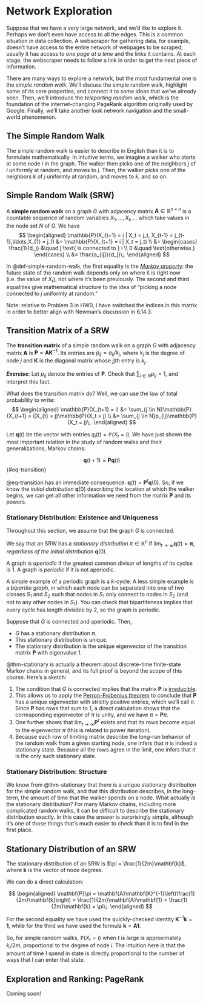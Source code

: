 # Network Exploration

Suppose that we have a very large network, and we'd like to explore it. Perhaps we don't even have access to all the edges. This is a common situation in data collection. A webscraper for gathering data, for example, doesn't have access to the entire network of webpages to be scraped; usually it has access to *one page at a time* and the links it contains. At each stage, the webscraper needs to follow a link in order to get the next piece of information. 

There are many ways to explore a network, but the most fundamental one is the *simple random walk*. We'll discuss the simple random walk, highlight some of its core properties, and connect it to some ideas that we've already seen. Then, we'll introduce the *teleporting random walk*, which is the foundation of the internet-changing PageRank algorithm originally used by Google. Finally, we'll take another look network navigation and the small-world phenomenon. 

## The Simple Random Walk {#sec-srw}

The simple random walk is easier to describe in English than it is to formulate mathematically. In intuitive terms, we imagine a walker who starts at some node $i$ in the graph. The walker then picks one of the neighbors $j$ of $i$ uniformly at random, and moves to $j$. Then, the walker picks one of the neighbors $k$ of $j$ uniformly at random, and moves to $k$, and so on. 

::: {.callout-note}
::: {#def-simple-random-walk}

## Simple Random Walk (SRW)

A **simple random walk** on a graph $G$ with adjacency matrix $\mathbf{A}\in \mathbb{R}^{n\times n}$ is a countable sequence of random variables $X_1,\ldots,X_t,\ldots$ which take values in the node set $N$ of $G$. We have 
$$
\begin{aligned}
\mathbb{P}(X_{t+1} = i | X_t = j_t, X_{t-1} = j_{t-1},\ldots,X_{1} = j_1) &=  \mathbb{P}(X_{t+1} = i | X_t = j_t) \\ 
&= \begin{cases}
        \frac{1}{d_j} &\quad j \text{ is connected to } i \\ 
        0 &\quad \text{otherwise.}
    \end{cases} \\ 
    &= \frac{a_{ij}}{d_j}\;. 
\end{aligned}
$$
:::
:::

In @def-simple-random-walk, the first equality is the *[Markov property](https://en.wikipedia.org/wiki/Markov_property)*: the future state of the random walk depends only on where it is right now (i.e. the value of $X_t$), not where it's been previously. The second and third equalities give mathematical structure to the idea of "picking a node connected to $j$ uniformly at random." 

[Note: relative to Problem 3 in HW0, I have switched the indices in this matrix in order to better align with Newman's discussion in 6.14.3.]{.aside}

::: {.callout-note}
::: {#def-transition-matrix}

## Transition Matrix of a SRW

The **transition matrix** of a simple random walk on a graph $G$ with adjacency matrix $\mathbf{A}$ is $\mathbf{P} = \mathbf{A}\mathbf{K}^{-1}$. Its entries are $p_{ij} = a_{ij}/k_j$, where $k_j$ is the degree of node $j$ and $\mathbf{K}$ is the diagonal matrix whose $jj$th entry is $k_j$. 
:::
:::

::: {.callout-caution}
***Exercise***: Let $p_{ij}$ denote the entries of $\mathbf{P}$. Check that 
$\sum_{i \in N} p_{ij} = 1$, and interpret this fact. 
:::

What does the transition matrix do? Well, we can use the law of total probability to write: 
$$
\begin{aligned}
\mathbb{P}(X_{t+1} = i) &= \sum_{j \in N}\mathbb{P}(X_{t+1} = i|X_{t} = j)\mathbb{P}(X_t = j) \\ 
&= \sum_{j \in N}p_{ij}\mathbb{P}(X_t = j)\;.
\end{aligned}
$$

Let $\mathbf{q}(t)$ be the vector with entries $q_i(t) = \mathbb{P}(X_{t} = i)$. We have just shown the most important relation in the study of random walks and their generalizations, Markov chains: 

:::{.callout-tip}
$$
\mathbf{q}(t+1) = \mathbf{P}\mathbf{q}(t)
$${#eq-transition}
:::

@eq-transition has an immediate consequence: $\mathbf{q}(t) = \mathbf{P}^{t}\mathbf{q}(0)$. So, if we know the *initial distribution* $\mathbf{q}(0)$ describing the location at which the walker begins, we can get all other information we need from the matrix $\mathbf{P}$ and its powers. 

### Stationary Distribution: Existence and Uniqueness

Throughout this section, we assume that the graph $G$ is connected. 

:::{.callout-note}
We say that an SRW has a *stationary distribution* $\pi \in \mathbb{R}^n$ if $\lim_{t\rightarrow \infty} \mathbf{q}(t) = \mathbf{\pi}$, *regardless of the initial distribution* $\mathbf{q}(0)$. 
:::

:::{.callout-note}
:::{#def-periodic}

A graph is *aperiodic* if the greatest common divisor of lengths of its cyclse is 1. A graph is *periodic* if it is not aperiodic. 
:::
:::

A simple example of a periodic graph is a $k$-cycle. 
A less simple example is a *bipartite graph*, in which each node can be separated into one of two classes $S_1$ and $S_2$ such that nodes in $S_1$ only connect to nodes in $S_2$ (and not to any other nodes in $S_1$). 
You can check that bipartiteness implies that every cycle has length divisible by 2, so the graph is periodic. 

:::{.callout-tip}
:::{#thm-stationary}
Suppose that $G$ is connected and aperiodic. Then, 

- $G$ has a stationary distribution $\pi$. 
- This stationary distribution is unique. 
- The stationary distribution is the unique eigenvector of the transition matrix $\mathbf{P}$ with eigenvalue $1$. 
:::
:::

@thm-stationary is actually a theorem about discrete-time finite-state Markov chains in general, and its full proof is beyond the scope of this course. Here's a sketch:

1. The condition that $G$ is connected implies that the matrix $\mathbf{P}$ is [irreducible](https://en.wikipedia.org/wiki/Perron%E2%80%93Frobenius_theorem#Classification_of_matrices).
2. This allows us to apply the [Perron-Frobenius theorem](https://en.wikipedia.org/wiki/Perron–Frobenius_theorem) to conclude that $\mathbf{P}$ has a unique eigenvector with strictly positive entries, which we'll call $\pi$. Since $\mathbf{P}$ has rows that sum to 1, a direct calculation shows that the corresponding eigenvector of $\pi$ is unity, and we have $\pi = \mathbf{P}\pi$. 
3. One further shows that $\lim_{t \rightarrow \infty}\mathbf{P}^t$ exists and that its rows become equal to the eigenvector $\pi$ (this is related to power iteration). 
4. Because each row of limiting matrix describe the long-run behavior of the random walk from a given starting node, one infers that $\pi$ is indeed a stationary state. Because all the rows agree in the limit, one infers that $\pi$ is the only such stationary state. 

### Stationary Distribution: Structure

We know from @thm-stationary that there is a unique stationary distribution for the simple random walk, and that this distribution describes, in the long-term, the amount of time that the walker spends on a node. What actually *is* the stationary distribution? For many Markov chains, including more complicated random walks, it can be difficult to describe the stationary distribution exactly. In this case the answer is surprisingly simple, although it's one of those things that's much easier to check than it is to find in the first place. 

:::{.callout-note}
:::{#thm-degree}
## Stationary Distribution of an SRW

The stationary distribution of an SRW is $\pi = \frac{1}{2m}\mathbf{k}$, where $\mathbf{k}$ is the vector of node degrees. 
:::
:::

:::{.proof}
We can do a direct calculation:

$$
\begin{aligned}
\mathbf{P}\pi = \mathbf{A}\mathbf{K}^{-1}\left(\frac{1}{2m}\mathbf{k}\right) = \frac{1}{2m}\mathbf{A}\mathbf{1} 
= \frac{1}{2m}\mathbf{k}
= \pi\;. 
\end{aligned}
$$

For the second equality we have used the quickly-checked identity $\mathbf{K}^{-1}\mathbf{k} = \mathbf{1}$, while for the third we have used the formula $\mathbf{k} = \mathbf{A}\mathbf{1}$. 
:::

So, for simple random walks, $\mathbb{P}(X_t = i)$ when $t$ is large is approximately $k_i/2m$, proportional to the degree of node $i$. The intuition here is that the amount of time I spend in state is directly proportional to the number of ways that I can enter that state. 

## Exploration and Ranking: PageRank

Coming soon!








